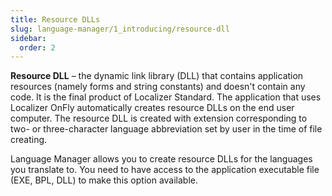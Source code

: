 ```yaml
---
title: Resource DLLs
slug: language-manager/1_introducing/resource-dll
sidebar:
  order: 2
---
```


**Resource DLL** – the dynamic link library (DLL) that contains application resources (namely forms and string constants) and doesn't contain any code. It is the final product of Localizer Standard. The application that uses Localizer OnFly automatically creates resource DLLs on the end user computer.
The resource DLL is created with extension corresponding to two- or three-character language abbreviation set by user in the time of file creating.

Language Manager allows you to create resource DLLs for the languages you translate to. You need to have access to the application executable file (EXE, BPL, DLL) to make this option available. 
